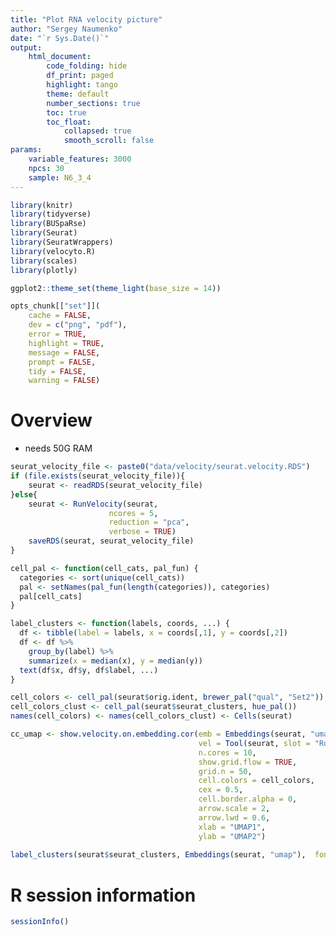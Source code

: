 ```yaml
---
title: "Plot RNA velocity picture"
author: "Sergey Naumenko"
date: "`r Sys.Date()`"
output:
    html_document:
        code_folding: hide
        df_print: paged
        highlight: tango
        theme: default
        number_sections: true
        toc: true
        toc_float:
            collapsed: true
            smooth_scroll: false
params:
    variable_features: 3000
    npcs: 30
    sample: N6_3_4
---
```



```r
library(knitr)
library(tidyverse)
library(BUSpaRse)
library(Seurat)
library(SeuratWrappers)
library(velocyto.R)
library(scales)
library(plotly)

ggplot2::theme_set(theme_light(base_size = 14))

opts_chunk[["set"]](
    cache = FALSE,
    dev = c("png", "pdf"),
    error = TRUE,
    highlight = TRUE,
    message = FALSE,
    prompt = FALSE,
    tidy = FALSE,
    warning = FALSE)
```

# Overview
- needs 50G RAM

```r
seurat_velocity_file <- paste0("data/velocity/seurat.velocity.RDS")
if (file.exists(seurat_velocity_file)){
    seurat <- readRDS(seurat_velocity_file)
}else{
    seurat <- RunVelocity(seurat, 
                      ncores = 5, 
                      reduction = "pca", 
                      verbose = TRUE)    
    saveRDS(seurat, seurat_velocity_file)  
}
```

```r
cell_pal <- function(cell_cats, pal_fun) {
  categories <- sort(unique(cell_cats))
  pal <- setNames(pal_fun(length(categories)), categories)
  pal[cell_cats]
}

label_clusters <- function(labels, coords, ...) {
  df <- tibble(label = labels, x = coords[,1], y = coords[,2])
  df <- df %>% 
    group_by(label) %>% 
    summarize(x = median(x), y = median(y))
  text(df$x, df$y, df$label, ...)
}
```

```r
cell_colors <- cell_pal(seurat$orig.ident, brewer_pal("qual", "Set2"))
cell_colors_clust <- cell_pal(seurat$seurat_clusters, hue_pal())
names(cell_colors) <- names(cell_colors_clust) <- Cells(seurat)

cc_umap <- show.velocity.on.embedding.cor(emb = Embeddings(seurat, "umap"),
                                          vel = Tool(seurat, slot = "RunVelocity"),
                                          n.cores = 10, 
                                          show.grid.flow = TRUE,
                                          grid.n = 50, 
                                          cell.colors = cell_colors,
                                          cex = 0.5, 
                                          cell.border.alpha = 0,
                                          arrow.scale = 2, 
                                          arrow.lwd = 0.6,
                                          xlab = "UMAP1", 
                                          ylab = "UMAP2")
  
label_clusters(seurat$seurat_clusters, Embeddings(seurat, "umap"),  font = 2, col = "brown") 
```
# R session information
```r
sessionInfo()
```
